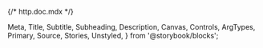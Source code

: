 {/* http.doc.mdx */}

  Meta,
  Title,
  Subtitle,
  Subheading,
  Description,
  Canvas,
  Controls,
  ArgTypes,
  Primary,
  Source,
  Stories,
  Unstyled,
} from '@storybook/blocks';


<Meta of={HttpStories} />

<Title />

<Description />

<Primary />

<Controls />

<Subheading>Usage</Subheading>

<Source
  language="tsx"
  code={`
`}
/>

<Subheading>Default Http</Subheading>

<Canvas of={HttpStories.DefaultHttp} />

<Subheading>Another Http</Subheading>

<Canvas of={HttpStories.AnotherHttp} />

<style>
  {`

  `}
</style>
